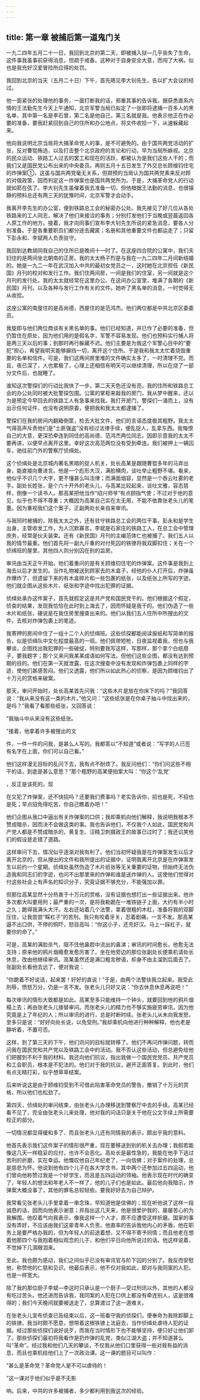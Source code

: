 ```yaml
---
---
---
```

title: 第一章 被捕后第一道鬼门关
---




一九二四年五月二十一日，我回到北京的第二天，即被捕入狱—几乎丧失了生命。这件事我虽事前获得消息，但疏于戒备。这种对于自身安全大意，而闯了大祸，似也是我充好汉爱冒险所应得的处罚。

我回到北京的当天（五月二十日）下午，首先晤见李大钊先生，告以扩大会议的经过。

他一面紧张的处理他的事务，一面打断我的话，郑重其事的告诉我，据获悉直系内情的王法勤先生今天上午通知，北京军警当局已拟定了一张即将逮捕一百多人的黑名单，其中第一名是李石曾，第二名是他自己，第三名就是我。他表示他正在作必要的准备，要我赶紧回到自己的住所和办公地点，将文件收拾一下，从速躲藏起来。

他向我说明北京当局将大捕革命党人的事，是不可避免的。由于国共两党活动的扩张，反对曹锟贿选，以及打击整个北京政府的言论和行动，早为当局所嫉视。北京的民众运动、铁路工人过去的罢工和现在的活跃，都被认为是我们这些人干的；而我们又是国民党公布出来的中央委员。再则五月十五日发生了外交总长顾维钧住宅的炸弹案①，这虽与国共两党毫无关系，但撷预的当局认为国共两党素来反对顾的对俄政策，因而判定这一炸弹案也是国共两党所为。于是，大捕革命党人的行动就如箭在弦了。李大钊先生虽催着我去准备一切，但他根据王法勤的消息，也很镇静的预料总还有两三天的犹豫时间，北京军警才会动手。

我离开李先生的办公室，便到铁路总工会的秘密办公处。我先接见了好几位从各处铁路来的工人同志，解决了他们来接洽的事务；分别打发他们于当晚或翌晨返回各人原工作的地方。接着，我才向同事们宣布李大钊先生所说的紧急消息，要各人分别准备。于是各重要职员们都分途去藏匿；名册和其他重要文件也都运走了；只留下彭永和、李斌两人负责驻守。

我回到达教胡同我自己的住所已是晚间十一时了。在这座四合院的公寓中，我们夫妇住的是两间坐北朝南的正房。我的太太杨子烈是与我在一九二四年二月间新结婚的。她是一九二一年在武汉加入中共的最初女党员之一，这时她在北京担任《新民国》月刊的校对和发行工作。我们住两间房，一间是我们的住室，另一间就是这个月刊的发行处。我的太太就经常在这里办公。在这间办公室里，堆满了各期的《新民国》月刊，以及各种与发行工作有关的文件。她听了黑名单的消息，一时觉得无从收拾。

这座公寓的南屋住的是高尚德，西屋住的是范鸿杰。他们两位都是中共北京区委委员。

我旋即与他们两位商谈有关黑名单的事。他们已经知道，并已作了必要的准备，但仍暂住在原处，因为他们用的是假名字，军警不容易发现。他们也预料实行捕人将是两三天以后的事；到那时再行躲藏不迟。他们主要是为我这个军警心目中的“要犯”担心，希望我明天能够摒挡一切，离开这个住所。于是我和我太太忙着烧毁重要的名单和信件。可是，我们这两间房里堆的文件确实太多了，一时清理不完。而且，夜已深了，人也累极了，心理上还相信有明天可以继续清理，所以在烧了一部分文件后，也就睡了。

谁知这次警探们的行动比我快了一步。第二天天色还没有亮，我的住所和铁路总工会的办公处同时被大批警探包围。公寓的掌柜来敲我的房门，我从梦中醒来，还以为是预定今早回去的铁路工人有急事来找我。我打开房门，警探们一涌而上，没有出示任何证件，也没有说明原委，便把我和我太太都逮捕了。

警探们在我的房间内翻箱倒筐，检去大批文件。他们的言语态度极其粗野。我太太气得高声斥责他们是“土匪强盗”没有经过法律手续，便乱捉人，乱拿东西。我悔恨自己的大意，更深恐牵连到同住的高尚德、范鸿杰两位同志，因即示意我的太太不要再讲，以便早点离开这里。幸好这次高范两位没有受到牵连。我们被押上一辆囚车，驰往前门外的警察厅侦缉处。

这个侦缉处是北京城内著名黑暗的捉人机关，处长高某是跟随曹锟多年的马弃出身，能直接向曹进言。他是一个彪形大汉，满脸横肉，谈吐举止粗野不堪。看来，他似乎不识几个大字，更不懂甚么叫法律；而满面烟容，显然是一个吞云吐雾的老手。副处长姓张，是个六十开外的老头儿，与高某比较起来，谈吐文雅，容态慈样，倒像一个读书人。那高某把他当作“绍兴师爷”有点颐指气使；不过对于他的意见，似乎也不得不尊重；大概因为高某自己实在太无用，不能不依靠张老头儿的笔墨。因为重视我们这个案子，正副两处长亲自来审讯。

与我同时被捕的，除我太太之外，还有驻守铁路总工会的两位干事。彭永和是学生出身，主管收发工作，为人沉默寡言。李斌是石家庄的铁路工人，在总工会中管理庶务，经常是伙夫装束。还有《新民国》月刊的主编范体仁也被捕了。我们五人以我的情节最重。他们首先将一副九斤重的对付死囚的铁镣将我双脚扣住；关在一个侦缉班的屋里。其他四人则分别囚在别的监房。

审讯由当天正午开始。他们着重问的是有关顾维钧住宅的炸弹案。这件事是我到上海去以后才发生的。当作礼物被送到顾家去的木盒子，经他的仆人打开后，炸弹虽炸爆炸了，但遗留下来的有木盒碎片和一些包裹的纸张，以及纸张上所写的字迹。他们就企图从这些木片、纸张和字迹中找出犯罪的证据。

侦缉处承办这件案子，首先就假定这是共产党和国民党干的。他们根据这个假定，侦查的结果，发现我恰恰在此时到上海去了，因而怀疑是我干的。他们伪造了一些木片和纸张，硬说是在我住房里搜查出来的。他们从我们五人住所中所搜出的文件，去核对炸弹包裹上的笔迹。

我寄押的房间中住了一组十二个人的侦缉班。这些侦探都能阅读报纸和写简单的报告，似是侦缉队中文化程度最高的一班。他们佩带短枪，日夜监视着我，但也与我攀谈，企图找出我犯罪的一些破绽，特别要我写这样，写那样，那个拿个白纸扇子，要我题字；那个又来问我某某成语如何写法。但他们这些企图，都没有达到预期的目的。他们在第一天就泄露，在这次搜查中没有发现和炸弹包裹上同样的字迹，使他们甚感苦闷。他们又透露，他们所以如此热心的侦察，是因为顾维钧出了十万元的赏格来破案。

那天，审问开始时，处长高某首先问我：“这些木片是放在你床下的吗？”我回答说：“我从来没有这一类的木片。”他又问：“这些纸张是在你桌子抽斗中找出来的，是吗？”我看了看那些纸张，又回答说：

“我抽斗中从来没有这些纸张。

”接着，他拿着许多被搜出的文

件，一件一件的问我，是甚么人写的。我都答以“不知道”或者说：“写字的人已签有名字在上面，你们可以自己看。”

他们这样漫无目标的乱问下去，我有点不耐烦了。我反问他们：“你们问这些不相干的话，到底是甚么意思？”那个粗野的高某便拍案大叫：“你这个‘乱党’

，反正是该死的。现

在又犯了炸弹案，还不快招吗？还要我们费事吗？老实告诉你，招也是死，不招也是死；早点招免得吃苦，你自己瞧着办吧！”

他们企图从我口中逼出有关炸弹案的口供；我却乘机向他们解释，我说明我根本不赞成暗杀，因而决不会做这类的事。我也告诉他们，不仅我个人如此，国民党和共产党人都是不赞成暗杀的，黄复生、汪精卫刺摄政王的故事已过时了；我还讥笑他们的假设是走错了道路。

这样审问下去，情况似乎逐渐对我有利了。他们当初怀疑我是在炸弹案发生以后才离开北京的，但从搜出的文件和我所提出的证据中，证明我离开北京是在炸弹案发生以前约一个星期。侦缉处虽然伪造了木片纸张等无关重要的证物，但始终无法伪造我和同志们的字迹，也问不出那里来的炸弹和谁是送炸弹的人。这使他们觉得对付这些社会上有声名的知识分子，究竟证据不够充分，不能强加以罪。

但那位高某显然十分热衷于十万元的赏格，没有证据也想打出一些证据出来。他许多次都大叫要用刑；最严重的一次，是将我勒跪在一堆铁链子上面，大约有半小时之久；跪得我满头大汗。左右还站着几个法警，拿着很粗的木杠，准备将我的双脚压住，让我尝尝“睬杠子”的苦刑。我只有咬着牙关，忍着剧痛，一言不发。那高某逼不出口供，不停的恫吓，怒目高叫：“你这小子，还充好汉。马上一踩杠子，就要你的命了。”

可是，高某的满脸杀气，阻不住他鼻腔中流出的鼻涕；审讯的时间愈长，他愈无法支持；原来他的鸦片烟瘾愈发愈厉害了。坐在他旁边的那位张副处长便乘机请处长休息，改由他继续审讯。高某虽然还是满口粗言秽语，却身不由主溜到后面去了。张副处长看他去远了，便对我说：

“你跪着不好说话，起来罢！好好的直说！”于是，由两个法警扶我立起来。我受此刑辱，愤怒万分，仍是一言不发。张老头儿只好又说：“你去休息休息再说吧！”

每次审讯的情形大致都是如此。高某至多只能维持一个钟头，就要回到他的鸦片烟榻上去；再由张老头儿接替审问。而张老头儿的精力也不够实施疲劳审讯，因为他究竟是上了年纪的人；所以审讯的进行，总是时断时续。张老头儿从未向我发怒，至多只是说：“好好向处长说，以免受刑。”我却乘机向他进行种种解释，他也老是静听着，不置可否。

这样，到了第三天的下午，他们讯问的目标就转移了。他们不再问炸弹问题，转而问我在国民党和共产党以及铁路工会中的活动。我不否认这些活动，但总避免给他们把握到不利于我的材料。我还向他们抗议，指出我做一个国民党党员、共产党员和工会职员，根本是不犯法的。他们对于我的抗议，避开正面答复。到此时，他们有点无精打彩，似乎想草草结案。

后来听说这是由于顾维钧受到不可借此陷害革命党员的警告，撤销了十万元的赏格，所以他们也松劲了。

第四天，侦缉处的审问结束，由张老头儿办理移送到警察厅中去的手续。高某已经看不见了，完全由张老头儿来处理，他对我的问话只是关于他在公文手续上所需要校正的部分。

一切情况都显得缓和多了、而且张老头儿还有同情我的表示，颇出乎我的意料。

他首先表示我们这件案子的情形很严重，现在要移送到别的机关去办理；我假若能像这几天一样稳妥的应付，也许不会恶化。高处长是最性急的，我能在他手下逃过苦刑的折磨，实在幸运。他慨叹他自己年纪老了，一向信佛；对于案件的处理，总是慈悲为怀。他说到他有四个儿子在各大学念书，其中两个还参加过五四运动，他们曾向他称赞过我是一个好学生，而且是五四运动的领袖。他表示现在时代的确变了，年轻人的想法和年老人不一样了，他的儿子们也是如此。最后他向我暗示，炸弹案大概没事了，其他的罪名总较轻些。要我好好去为自己辩护。

我常看见张老头儿手里拿着一串念珠，早知道他是信佛的；现在听他说了这样一段诚恳的话，因而向他表示谢意；并指出这几天来，他是很爱护我的，屡屡苦心的为我解围。他叹着气向我表示，像我这样一个人才，原不应遭受这样折磨。国家的事没有弄好，不应该由我们这辈青年人负责。他直率的告诉我他内心的矛盾，他在职务上是要严格办我的，但为年轻人的前途着想，又不得不寄予同情；而且他老在想着他那四个与我抱着相似观念的儿子，和他们平日向他所说过的话。他这样说着，不觉掉下几滴眼泪来。

至此，我也颇为感动，我们之间似乎已没有审讯官与阶下囚的分别了。我反而安慰他，称赞他的仁慈和见识。他最后表示，他不仅对我如此，即对与我同案的人犯，也是一样宽大。

除了我的那位厨子李斌—李这时只承认是一个厨子—受过刑讯以外，其他的人都没有吃过苦头。他还进而告诉我，我同案的人犯在口供上都没有牵连别人，这是很难得的；我们今天晚间就要被送走了，总算渡过了这一道难关。

在张老头儿宣布侦查已告结束以后，这一班看守我的侦探们，便奉命为我除卸脚上的铁镣。我当时颇不愿意，想带着这根铁镣上法庭去，当作侦缉处虐待人犯的证据。经过那些侦探们说好说歹，而我在当时情形下也不能够坚持，便只好让他们卸了。那些侦探们最初将我看作是扔炸弹的乱党，类似江湖大盗；并不知道甚么叫“革命”。经过我和他们几天的攀谈，不仅我从他们口里获得一些对我有益的消息，而且也乘机给他们上了一次政治课。这一课的题目可以叫作：

“甚么是革命党？革命党人是不可以虐待的！

”这一课对于他们似乎是不无影

响。后来，中共的许多被捕者，多少都利用到我这次的经验。